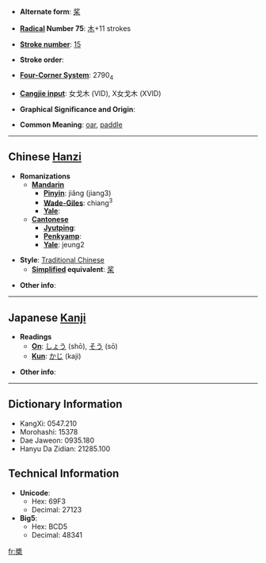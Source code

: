 * '''Alternate form''': [[桨]]

* '''[[Wiktionary:Chinese radical index| Radical]] Number 75''': [[Wiktionary:Chinese radical index 木|木]]+11 strokes

* '''[[Wiktionary:Chinese total strokes index|Stroke number]]''': [[Wiktionary:Chinese total strokes index 15|15]]

* '''Stroke order''': 

* '''[[Wiktionary:Chinese four corner index|Four-Corner System]]''': 2790<sub>4</sub>

* '''[[Wiktionary:Chinese Cangjie index|Cangjie input]]''': 女戈木 (VID), X女戈木 (XVID)

* '''Graphical Significance and Origin''': 

* '''Common Meaning''': [[oar]], [[paddle]]

----

== Chinese [[Hanzi]] ==

* '''Romanizations'''
** '''[[Mandarin]]'''
*** '''[[Pinyin]]''': jiǎng (jiang3)
*** '''[[Wade-Giles]]''': chiang<sup>3</sup>
*** '''[[Yale]]''': 
** '''[[Cantonese]]'''
*** '''[[Jyutping]]''':
*** '''[[Penkyamp]]''': 
*** '''[[Yale]]''': jeung2

* '''Style''': [[Traditional Chinese]] 
** '''[[Simplified Chinese|Simplified]] equivalent''': [[桨]]

* '''Other info''': 

----

== Japanese [[Kanji]] ==

* '''Readings'''
** '''[[On]]''': [[しょう]] (shō), [[そう]] (sō)
** '''[[Kun]]''': [[かじ]] (kaji)

* '''Other info''':  

----

== Dictionary Information ==

* KangXi: 0547.210
* Morohashi: 15378
* Dae Jaweon: 0935.180
* Hanyu Da Zidian: 21285.100

== Technical Information ==

* '''Unicode''':
** Hex: 69F3
** Decimal: 27123
* '''Big5''':
** Hex: BCD5
** Decimal: 48341

[[fr:槳]]